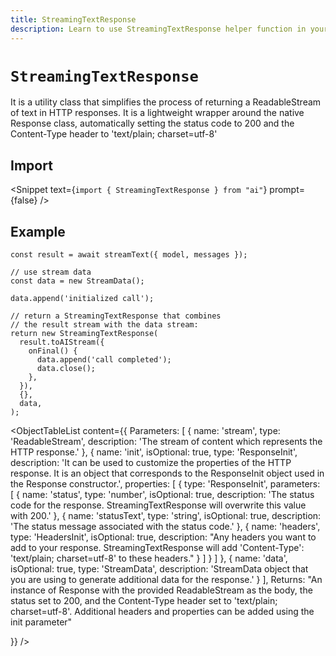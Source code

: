 ```yaml
---
title: StreamingTextResponse
description: Learn to use StreamingTextResponse helper function in your application.
---
```


# `StreamingTextResponse`

It is a utility class that simplifies the process of returning a ReadableStream of text in HTTP responses. It is a lightweight wrapper around the native Response class, automatically setting the status code to 200 and the Content-Type header to 'text/plain; charset=utf-8'

## Import

<Snippet text={`import { StreamingTextResponse } from "ai"`} prompt={false} />

## Example

```tsx
const result = await streamText({ model, messages });

// use stream data
const data = new StreamData();

data.append('initialized call');

// return a StreamingTextResponse that combines
// the result stream with the data stream:
return new StreamingTextResponse(
  result.toAIStream({
    onFinal() {
      data.append('call completed');
      data.close();
    },
  }),
  {},
  data,
);
```

<ObjectTableList
  content={{
    Parameters: [
      {
        name: 'stream',
        type: 'ReadableStream',
        description: 'The stream of content which represents the HTTP response.'
      },
      {
        name: 'init',
        isOptional: true,
        type: 'ResponseInit',
        description:
          'It can be used to customize the properties of the HTTP response. It is an object that corresponds to the ResponseInit object used in the Response constructor.',
        properties: [
          {
            type: 'ResponseInit',
            parameters: [
              {
                name: 'status',
                type: 'number',
                isOptional: true,
                description:
                  'The status code for the response. StreamingTextResponse will overwrite this value with 200.'
              },
              {
                name: 'statusText',
                type: 'string',
                isOptional: true,
                description:
                  'The status message associated with the status code.'
              },
              {
                name: 'headers',
                type: 'HeadersInit',
                isOptional: true,
                description:
                  "Any headers you want to add to your response. StreamingTextResponse will add 'Content-Type': 'text/plain; charset=utf-8' to these headers."
              }
            ]
          }
        ]
      },
      {
        name: 'data',
        isOptional: true,
        type: 'StreamData',
        description:
          'StreamData object that you are using to generate additional data for the response.'
      }
    ],
    Returns:
      "An instance of Response with the provided ReadableStream as the body, the status set to 200, and the Content-Type header set to 'text/plain; charset=utf-8'. Additional headers and properties can be added using the init parameter"

}}
/>
